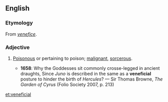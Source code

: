 ==English==
===Etymology===
From ''[[venefice]]''.

===Adjective===
{{en-adj}}

# {{context|obsolete}} [[poisonous|Poisonous]] or pertaining to poison; [[malignant]], [[sorcerous]].
#*'''1658''': Why the Goddesses sit commonly crosse-legged in ancient draughts, Since ''Juno'' is described in the same as a '''veneficial''' posture to hinder the birth of ''Hercules''? — Sir Thomas Browne, ''The Garden of Cyrus'' (Folio Society 2007, p. 213)

[[et:veneficial]]